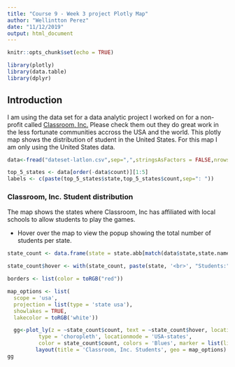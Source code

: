 ```yaml
---
title: "Course 9 - Week 3 project Plotly Map"
author: "Wellintton Perez"
date: "11/12/2019"
output: html_document
---
```


```r
knitr::opts_chunk$set(echo = TRUE)
```

```r
library(plotly)
library(data.table)
library(dplyr)
```

## Introduction

I am using the data set for a data analytic project I worked on for a non-profit called
[Classroom, Inc.](https://www.classroominc.org/) Please check them out they do great work in the less fortunate
communities accross the USA and the world. This plotly map shows the distribution of student in the United States.  For this map I am only using the United States data.

```r
data<-fread("dateset-latlon.csv",sep=",",stringsAsFactors = FALSE,nrows=-1)

top_5_states <- data[order(-data$count)][1:5]
labels <- c(paste(top_5_states$state,top_5_states$count,sep=": "))
```

### Classroom, Inc. Student distribution

The map shows the states where Classroom, Inc has affiliated with local schools to allow students to play the games.

- Hover over the map to view the popup showing the total number of students per state.

```r
state_count <- data.frame(state = state.abb[match(data$state,state.name)], count = as.vector(data$count))

state_count$hover <- with(state_count, paste(state, '<br>', "Students:", count))

borders <- list(color = toRGB("red"))

map_options <- list(
  scope = 'usa',
  projection = list(type = 'state usa'),
  showlakes = TRUE,
  lakecolor = toRGB('white'))

  gg<-plot_ly(z = ~state_count$count, text = ~state_count$hover, locations = ~state_count$state,
          type = 'choropleth', locationmode = 'USA-states',
          color = state_count$count, colors = 'Blues', marker = list(line = borders)) %>%
         layout(title = 'Classroom, Inc. Students', geo = map_options)
gg
````

